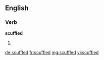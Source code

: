 ==English==

===Verb===
'''scuffled'''

# {{en-past of|scuffle}}

[[de:scuffled]]
[[fr:scuffled]]
[[mg:scuffled]]
[[vi:scuffled]]